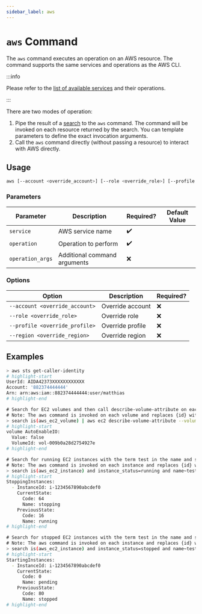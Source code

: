 ```yaml
---
sidebar_label: aws
---
```


# `aws` Command

The `aws` command executes an operation on an AWS resource. The command supports the same services and operations as the AWS CLI.

:::info

Please refer to the [list of available services](https://awscli.amazonaws.com/v2/documentation/api/latest/reference/index.html#available-services) and their operations.

:::

There are two modes of operation:

1. Pipe the result of a [search](../search/index.mdx) to the `aws` command. The command will be invoked on each resource returned by the search. You can template parameters to define the exact invocation arguments.
2. Call the `aws` command directly (without passing a resource) to interact with AWS directly.

## Usage

```bash
aws [--account <override_account>] [--role <override_role>] [--profile <override_profile>] [--region <override_region>] [service] [operation] [operation_args]
```

### Parameters

| Parameter        | Description                  | Required? | Default Value |
| ---------------- | ---------------------------- | --------- | ------------- |
| `service`        | AWS service name             | ✔️        |               |
| `operation`      | Operation to perform         | ✔️        |               |
| `operation_args` | Additional command arguments | ❌        |               |

### Options

| Option                         | Description      | Required? |
| ------------------------------ | ---------------- | --------- |
| `--account <override_account>` | Override account | ❌        |
| `--role <override_role>`       | Override role    | ❌        |
| `--profile <override_profile>` | Override profile | ❌        |
| `--region <override_region>`   | Override region  | ❌        |

## Examples

```bash title="Get the calling identity for the configured access"
> aws sts get-caller-identity
# highlight-start
​UserId: AIDA42373XXXXXXXXXXXX
​Account: '882374444444'
​Arn: arn:aws:iam::882374444444:user/matthias
# highlight-end
```

```bash title="Call describe-volume-attribute for all EC2 volumes"
​# Search for EC2 volumes and then call describe-volume-attribute on each volume.
​# Note: The aws command is invoked on each volume and replaces {id} with the volume ID.
> search is(aws_ec2_volume) | aws ec2 describe-volume-attribute --volume-id {id} --attribute autoEnableIO
# highlight-start
​volume AutoEnableIO:
​  Value: false
​  VolumeId: vol-009b0a28d2754927e
# highlight-end
```

```bash title="Stop running EC2 instances with name test"
​# Search for running EC2 instances with the term test in the name and stop them.
​# Note: The aws command is invoked on each instance and replaces {id} with the instance ID.
> search is(aws_ec2_instance) and instance_status=running and name~test | aws ec2 stop-instances --instance-ids {id}
# highlight-start
​StoppingInstances:
​  - InstanceId: i-1234567890abcdef0
​    CurrentState:
​      Code: 64
​      Name: stopping
​    PreviousState:
​      Code: 16
​      Name: running
# highlight-end
```

```bash title="Start stopped EC2 instances with name test"
​# Search for stopped EC2 instances with the term test in the name and start them.
​# Note: The aws command is invoked on each instance and replaces {id} with the instance ID.
> search is(aws_ec2_instance) and instance_status=stopped and name~test | aws ec2 start-instances --instance-ids {id}
# highlight-start
​StartingInstances:
​  - InstanceId: i-1234567890abcdef0
​    CurrentState:
​      Code: 0
​      Name: pending
​    PreviousState:
​      Code: 80
​      Name: stopped
# highlight-end
```
